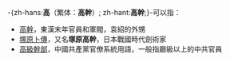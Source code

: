 -{zh-hans:'''高{{ruby|干|gàn}}'''（繁体：'''高幹'''）; zh-hant:'''高幹''';}-可以指：
* [[高幹|高幹]]，東漢末年官員和軍閥，袁紹的外甥
* [[塚原卜傳|塚原卜傳]]，又名'''塚原高幹'''，日本戰國時代劍術家
* [[高級幹部|高級幹部]]，中國共產黨官僚系統用語，一般指廳級以上的中共官員

{{Disambiguation|Cat=二字消歧义}}